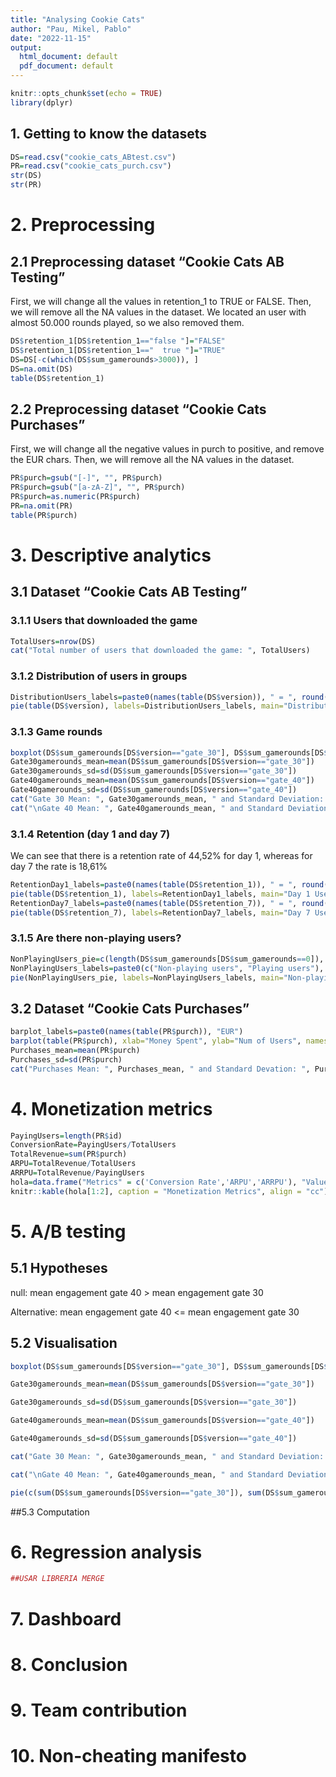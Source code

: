```yaml
---
title: "Analysing Cookie Cats"
author: "Pau, Mikel, Pablo"
date: "2022-11-15"
output:
  html_document: default
  pdf_document: default
---
```


```r
knitr::opts_chunk$set(echo = TRUE)
library(dplyr)
```


## 1. Getting to know the datasets
```r
DS=read.csv("cookie_cats_ABtest.csv")
PR=read.csv("cookie_cats_purch.csv")
str(DS)
str(PR)
```

# 2. Preprocessing
## 2.1 Preprocessing dataset “Cookie Cats AB Testing”
First, we will change all the values in retention_1 to TRUE or FALSE. Then, we will remove all the NA values in the dataset. We located an user with almost 50.000 rounds played, so we also removed them.
```r
DS$retention_1[DS$retention_1=="false "]="FALSE"
DS$retention_1[DS$retention_1=="  true "]="TRUE"
DS=DS[-c(which(DS$sum_gamerounds>3000)), ]
DS=na.omit(DS)
table(DS$retention_1)
```

## 2.2  Preprocessing dataset “Cookie Cats Purchases”
First, we will change all the negative values in purch to positive, and remove the EUR chars. Then, we will remove all the NA values in the dataset.
```r
PR$purch=gsub("[-]", "", PR$purch)
PR$purch=gsub("[a-zA-Z]", "", PR$purch)
PR$purch=as.numeric(PR$purch)
PR=na.omit(PR)
table(PR$purch)
```

# 3. Descriptive analytics
## 3.1 Dataset “Cookie Cats AB Testing”
### 3.1.1 Users that downloaded the game
```r
TotalUsers=nrow(DS)
cat("Total number of users that downloaded the game: ", TotalUsers)
```
### 3.1.2 Distribution of users in groups
```r
DistributionUsers_labels=paste0(names(table(DS$version)), " = ", round(100*table(DS$version)/sum(table(DS$version)), 2), "% (", table(DS$version), ")")
pie(table(DS$version), labels=DistributionUsers_labels, main="Distribution of users in groups")
```

### 3.1.3 Game rounds
```r
boxplot(DS$sum_gamerounds[DS$version=="gate_30"], DS$sum_gamerounds[DS$version=="gate_40"], xlab="Groups", ylab="Num of Rounds", names=c("Gate_30", "Gate_40"), main="Game Rounds per each group")
Gate30gamerounds_mean=mean(DS$sum_gamerounds[DS$version=="gate_30"])
Gate30gamerounds_sd=sd(DS$sum_gamerounds[DS$version=="gate_30"])
Gate40gamerounds_mean=mean(DS$sum_gamerounds[DS$version=="gate_40"])
Gate40gamerounds_sd=sd(DS$sum_gamerounds[DS$version=="gate_40"])
cat("Gate 30 Mean: ", Gate30gamerounds_mean, " and Standard Deviation: ", Gate30gamerounds_sd)
cat("\nGate 40 Mean: ", Gate40gamerounds_mean, " and Standard Deviation: ", Gate40gamerounds_sd)
```
### 3.1.4 Retention (day 1 and day 7)
We can see that there is a retention rate of 44,52% for day 1, whereas for day 7 the rate is 18,61% 
```r
RetentionDay1_labels=paste0(names(table(DS$retention_1)), " = ", round(100*table(DS$retention_1)/sum(table(DS$retention_1)), 2), "%")
pie(table(DS$retention_1), labels=RetentionDay1_labels, main="Day 1 User Retention Rate")
RetentionDay7_labels=paste0(names(table(DS$retention_7)), " = ", round(100*table(DS$retention_7)/sum(table(DS$retention_7)), 2), "%")
pie(table(DS$retention_7), labels=RetentionDay7_labels, main="Day 7 User Retention Rate")
```

### 3.1.5 Are there non-playing users?
```r
NonPlayingUsers_pie=c(length(DS$sum_gamerounds[DS$sum_gamerounds==0]), length(DS$sum_gamerounds[DS$sum_gamerounds>0]))
NonPlayingUsers_labels=paste0(c("Non-playing users", "Playing users"), " = ", round(100*NonPlayingUsers_pie/sum(table(DS$sum_gamerounds)), 2), "%\n (", NonPlayingUsers_pie, ")")
pie(NonPlayingUsers_pie, labels=NonPlayingUsers_labels, main="Non-playing Users")
```

## 3.2 Dataset “Cookie Cats Purchases”
```r
barplot_labels=paste0(names(table(PR$purch)), "EUR")
barplot(table(PR$purch), xlab="Money Spent", ylab="Num of Users", names.arg=barplot_labels, main="Purchases made by users")
Purchases_mean=mean(PR$purch)
Purchases_sd=sd(PR$purch)
cat("Purchases Mean: ", Purchases_mean, " and Standard Devation: ", Purchases_sd)
```

# 4. Monetization metrics
```r
PayingUsers=length(PR$id)
ConversionRate=PayingUsers/TotalUsers
TotalRevenue=sum(PR$purch)
ARPU=TotalRevenue/TotalUsers
ARRPU=TotalRevenue/PayingUsers
hola=data.frame("Metrics" = c('Conversion Rate','ARPU','ARRPU'), "Values" = c(ConversionRate,ARPU,ARRPU))
knitr::kable(hola[1:2], caption = "Monetization Metrics", align = "cc")
```
# 5. A/B testing

## 5.1 Hypotheses

null: mean engagement gate 40 > mean engagement gate 30

Alternative: mean engagement gate 40 <= mean engagement gate 30

## 5.2 Visualisation
```r
boxplot(DS$sum_gamerounds[DS$version=="gate_30"], DS$sum_gamerounds[DS$version=="gate_40"], xlab="Groups", ylab="Num of Rounds", names=c("Gate_30", "Gate_40"), main="Game Rounds per each group")

Gate30gamerounds_mean=mean(DS$sum_gamerounds[DS$version=="gate_30"])

Gate30gamerounds_sd=sd(DS$sum_gamerounds[DS$version=="gate_30"])

Gate40gamerounds_mean=mean(DS$sum_gamerounds[DS$version=="gate_40"])

Gate40gamerounds_sd=sd(DS$sum_gamerounds[DS$version=="gate_40"])

cat("Gate 30 Mean: ", Gate30gamerounds_mean, " and Standard Deviation: ", Gate30gamerounds_sd)

cat("\nGate 40 Mean: ", Gate40gamerounds_mean, " and Standard Deviation: ", Gate40gamerounds_sd)

pie(c(sum(DS$sum_gamerounds[DS$version=="gate_30"]), sum(DS$sum_gamerounds[DS$version=="gate_40"])), labels = paste0(c("Gate 30", "Gate 40"), " = ", c(sum(DS$sum_gamerounds[DS$version=="gate_30"]), sum(DS$sum_gamerounds[DS$version=="gate_40"]))), main = "Total game rounds per group")
```

##5.3 Computation



# 6. Regression analysis
```r
##USAR LIBRERIA MERGE

```

# 7. Dashboard

# 8. Conclusion

# 9. Team contribution


# 10. Non-cheating manifesto



